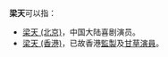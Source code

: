 '''梁天'''可以指：
* [[梁天_(北京)|梁天 (北京)]]，中国大陆喜剧演员。
* [[梁天_(香港)|梁天 (香港)]]，已故香港[[監製|監製]]及[[甘草演員|甘草演員]]。
{{disambig|Cat=二字梁姓人名消歧義}}